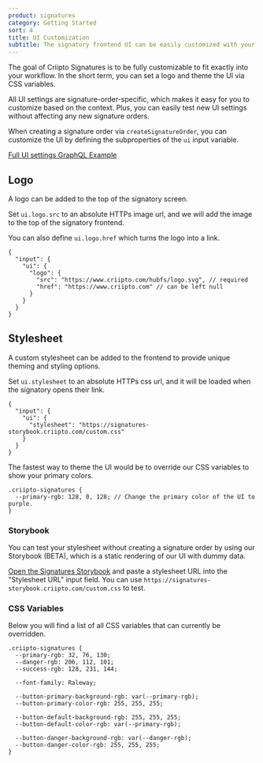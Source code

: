```yaml
---
product: signatures
category: Getting Started
sort: 4
title: UI Customization
subtitle: The signatory frontend UI can be easily customized with your logo and theme colors.
---
```


The goal of Criipto Signatures is to be fully customizable to fit exactly into your workflow.
In the short term, you can set a logo and theme the UI via CSS variables.

All UI settings are signature-order-specific, which makes it easy for you to customize based on the context. Plus, you can easily test new UI settings without affecting any new signature orders.

When creating a signature order via `createSignatureOrder`, you can customize the UI by defining the subproperties of the `ui` input variable.

[Full UI settings GraphQL Example](/signatures/graphql/examples/#signature-order-ui-settings)

## Logo

A logo can be added to the top of the signatory screen.

Set `ui.logo.src` to an absolute HTTPs image url, and we will add the image to the top of the signatory frontend.

You can also define `ui.logo.href` which turns the logo into a link.

```text
{
  "input": {
    "ui": {
      "logo": {
        "src": "https://www.criipto.com/hubfs/logo.svg", // required
        "href": "https://www.criipto.com" // can be left null
      }
    }
  }
}
```

## Stylesheet

A custom stylesheet can be added to the frontend to provide unique theming and styling options.

Set `ui.stylesheet` to an absolute HTTPs css url, and it will be loaded when the signatory opens their link.

```text
{
  "input": {
    "ui": {
      "stylesheet": "https://signatures-storybook.criipto.com/custom.css"
    }
  }
}
```

The fastest way to theme the UI would be to override our CSS variables to show your primary colors.

```text
.criipto-signatures {
  --primary-rgb: 128, 0, 128; // Change the primary color of the UI to purple.
}
```

### Storybook

You can test your stylesheet without creating a signature order by using our Storybook (BETA), which is a static rendering of our UI with dummy data.

[Open the Signatures Storybook](https://signatures-storybook.criipto.com) and paste a stylesheet URL into the "Stylesheet URL" input field. You can use `https://signatures-storybook.criipto.com/custom.css` to test.

### CSS Variables

Below you will find a list of all CSS variables that can currently be overridden.

```text
.criipto-signatures {
  --primary-rgb: 32, 76, 130;
  --danger-rgb: 206, 112, 101;
  --success-rgb: 128, 231, 144;

  --font-family: Raleway;

  --button-primary-background-rgb: var(--primary-rgb);
  --button-primary-color-rgb: 255, 255, 255;

  --button-default-background-rgb: 255, 255, 255;
  --button-default-color-rgb: var(--primary-rgb);

  --button-danger-background-rgb: var(--danger-rgb);
  --button-danger-color-rgb: 255, 255, 255;
}
```
